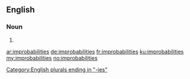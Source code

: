 ==English==

===Noun===
{{head|en|plural}}

# {{plural of|improbability|lang=en|nocat=1}}

[[Category:English plurals ending in "-ies"]]

[[ar:improbabilities]]
[[de:improbabilities]]
[[fr:improbabilities]]
[[ku:improbabilities]]
[[my:improbabilities]]
[[no:improbabilities]]